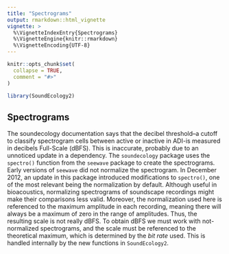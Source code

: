 ```yaml
---
title: "Spectrograms"
output: rmarkdown::html_vignette
vignette: >
  %\VignetteIndexEntry{Spectrograms}
  %\VignetteEngine{knitr::rmarkdown}
  %\VignetteEncoding{UTF-8}
---
```


```r
knitr::opts_chunk$set(
  collapse = TRUE,
  comment = "#>"
)
```

```r
library(SoundEcology2)
```

## Spectrograms

The soundecology documentation says that the decibel threshold–a cutoff to classify spectrogram cells between active or inactive in ADI-is measured in decibels Full-Scale (dBFS). This is inaccurate, probably due to an unnoticed update in a dependency. The `soundecology` package uses the `spectro()` function from the `seewave` package to create the spectrograms. Early versions of `seewave` did not normalize the spectrogram. In December 2012, an update in this package introduced modifications to `spectro()`, one of the most relevant being the normalization by default. Although useful in bioacoustics, normalizing spectrograms of soundscape recordings might make their comparisons less valid. Moreover, the normalization used here is referenced to the maximum amplitude in each recording, meaning there will always be a maximum of zero in the range of amplitudes. Thus, the resulting scale is not really dBFS. To obtain dBFS we must work with not-normalized spectrograms, and the scale must be referenced to the theoretical maximum, which is determined by the *bit rate* used. This is handled internally by the new functions in `SoundEcology2`.
